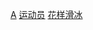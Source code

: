 {{Catnav|頁面分類|人物|各國人物|奧地利人|奧地利運動員}}
{{Catnav|頁面分類|人物|各國人物|各国运动员|奧地利運動員}}
{{Catnav|頁面分類|人物|各職業人物|运动员|花样滑冰运动员}}
{{Catnav|頁面分類|...|各國體育|奧地利體育|奧地利運動員}}
{{Commonscat|Figure skaters from Austria}}

[[Category:各國花式滑冰運動員|A]]
[[Category:奧地利花式滑冰‎|运动员]]
[[Category:奧地利運動員|花样滑冰]]